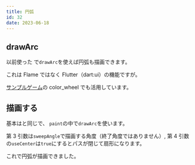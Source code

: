 ```yaml
---
title: 円弧
id: 32
date: 2023-06-18
---
```



## drawArc

以前使った <ExampleLink slug="custom_painter" /> で`drawArc`を使えば円弧も描画できます。

これは Flame ではなく Flutter（dart:ui）の機能ですが。

[サンプルゲーム](/games)の color_wheel でも活用しています。

<DocLink reference="https://api.flutter.dev/flutter/dart-ui/Canvas/drawArc.html" />

## 描画する

基本は<ExampleLink slug="custom_painter" />と同じで、
`paint`の中で`drawArc`を使います。

<ExampleCode file="arc/game.dart" label="arc" />

第 3 引数は`sweepAngle`で描画する角度（終了角度ではありません）,
第 4 引数の`useCenter`は`true`にするとパスが閉じて扇形になります。

これで円弧が描画できました。
